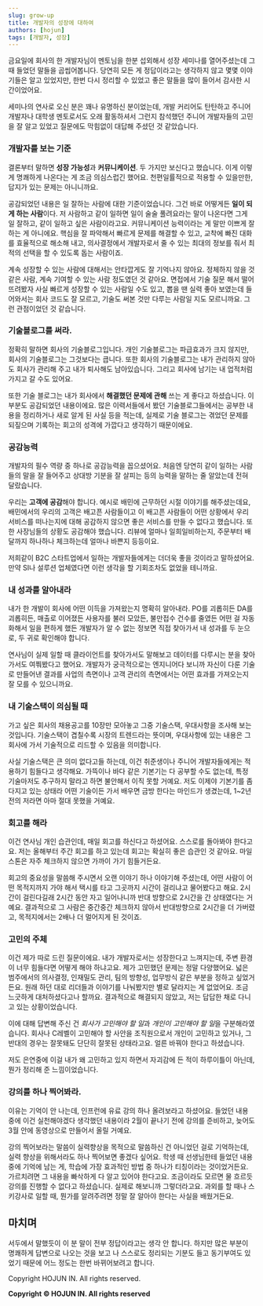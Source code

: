 ```yaml
---
slug: grow-up
title: 개발자의 성장에 대하여
authors: [hojun]
tags: [개발자, 성장]
---
```


금요일에 회사의 한 개발자님이 멘토님을 한분 섭외해서 성장 세미나를 열어주셨는데 그때 들었던 말들을 곱씹어봅니다. 당연히 모든 게 정답이라고는 생각하지 않고 몇몇 이야기들은 알고 있었지만, 한번 다시 정리할 수 있었고 좋은 말들을 많이 들어서 감사한 시간이었어요.

세미나의 연사로 오신 분은 꽤나 유명하신 분이었는데, 개발 커리어도 탄탄하고 주니어 개발자나 대학생 멘토로서도 오래 활동하셔서 그런지 참석했던 주니어 개발자들의 고민을 잘 알고 있었고 질문에도 막힘없이 대답해 주셨던 것 같았습니다.

### 개발자를 보는 기준

결론부터 말하면 **성장 가능성**과 **커뮤니케이션**. 두 가지만 보신다고 했습니다. 이게 이렇게 명쾌하게 나온다는 게 조금 의심스럽긴 했어요. 천편일률적으로 적용할 수 있을만한, 답지가 있는 문제는 아니니까요.

공감되었던 내용은 일 잘하는 사람에 대한 기준이었습니다. 그건 바로 어떻게든 **일이 되게 하는 사람**이다. 저 사람하고 같이 일하면 일이 술술 풀려요라는 말이 나온다면 그게 일 잘하고, 같이 일하고 싶은 사람이라고요. 커뮤니케이션 능력이라는 게 말만 이쁘게 잘하는 게 아니에요. 핵심을 잘 파악해서 빠르게 문제를 해결할 수 있고, 교착에 빠진 대화를 효율적으로 해소해 내고, 의사결정에서 개발자로서 줄 수 있는 최대의 정보를 줘서 최적의 선택을 할 수 있도록 돕는 사람이죠.

계속 성장할 수 있는 사람에 대해서는 안타깝게도 잘 기억나지 않아요. 정체하지 않을 것 같은 사람, 계속 기여할 수 있는 사람 정도였던 것 같아요. 면접에서 기술 질문 해서 떨어뜨려봤자 사실 빠르게 성장할 수 있는 사람일 수도 있고, 뽑을 땐 실력 좋아 보였는데 들어와서는 회사 코드도 잘 모르고, 기술도 써본 것만 다루는 사람일 지도 모르니까요. 그런 관점이었던 것 같습니다.

### 기술블로그를 써라.

정확히 말하면 회사의 기술블로그입니다. 개인 기술블로그는 파급효과가 크지 않지만, 회사의 기술블로그는 그것보다는 큽니다. 또한 회사의 기술블로그는 내가 관리하지 않아도 회사가 관리해 주고 내가 퇴사해도 남아있습니다. 그리고 회사에 남기는 내 업적처럼 가지고 갈 수도 있어요.

또한 기술 블로그는 내가 회사에서 **해결했던 문제에 관해** 쓰는 게 좋다고 하셨습니다. 이 부분도 공감되었던 내용이에요. 많은 이력서들에서 봤던 기술블로그들에서는 공부한 내용을 정리하거나 새로 알게 된 사실 등을 적는데, 실제로 기술 블로그는 겪었던 문제를 되짚으며 기록하는 회고의 성격에 가깝다고 생각하기 때문이에요.

### 공감능력

개발자의 필수 역량 중 하나로 공감능력을 꼽으셨어요. 처음엔 당연히 같이 일하는 사람들의 말을 잘 들어주고 상대방 기분을 잘 살피는 등의 능력을 말하는 줄 알았는데 전혀 달랐습니다.

우리는 **고객에 공감**해야 합니다. 예시로 배민에 근무하던 시절 이야기를 해주셨는데요, 배민에서의 우리의 고객은 배고픈 사람들이고 이 배고픈 사람들이 어떤 상황에서 우리 서비스를 떠나는지에 대해 공감하지 않으면 좋은 서비스를 만들 수 없다고 했습니다. 또한 사장님들의 상황도 공감해야 했습니다. 리뷰에 얼마나 일희일비하는지, 주문부터 배달까지 하나하나 체크하는데 얼마나 바쁜지 등등이요.

저희같이 B2C 스타트업에서 일하는 개발자들에게는 더더욱 좋을 것이라고 말하셨어요. 만약 SI나 설루션 업체였다면 이런 생각을 할 기회조차도 없었을 테니까요.

### 내 성과를 알아내라

내가 한 개발이 회사에 어떤 이득을 가져왔는지 명확히 알아내라. PO를 괴롭히든 DA를 괴롭히든, 매출로 이어졌든 사용자를 불러 모았든, 불만접수 건수를 줄였든 어떤 걸 자동화해서 일을 편하게 했든 개발자가 알 수 없는 정보면 직접 찾아가서 내 성과를 두 눈으로, 두 귀로 확인해야 합니다.

연사님이 실제 일할 때 클라이언트를 찾아가서도 말해보고 데이터를 다루시는 분을 찾아가서도 여쭤봤다고 했어요. 개발자가 궁극적으로는 엔지니어다 보니까 자신이 다룬 기술로 만들어낸 결과를 사업의 측면이나 고객 관리의 측면에서는 어떤 효과를 가져오는지 잘 모를 수 있으니까요.

### 내 기술스택이 의심될 때

가고 싶은 회사의 채용공고를 10장만 모아놓고 그중 기술스택, 우대사항을 조사해 보는 것입니다. 기술스택이 겹칠수록 시장의 트렌드라는 뜻이며, 우대사항에 있는 내용은 그 회사에 가서 기술적으로 리드할 수 있음을 의미합니다.

사실 기술스택은 큰 의미 없다고들 하는데, 이건 취준생이나 주니어 개발자들에게는 적용하기 힘들다고 생각해요. 가뜩이나 바다 같은 기본기는 다 공부할 수도 없는데, 특정 기술마저도 추구하지 말라고 하면 불안해서 이직 못할 거예요. 저도 이제야 기본기를 좀 다지고 있는 상태라 어떤 기술이든 가서 배우면 금방 한다는 마인드가 생겼는데, 1~2년 전의 저라면 아마 절대 못했을 거예요.

### 회고를 해라

이건 연사님 개인 습관인데, 매일 회고를 하신다고 하셨어요. 스스로를 돌아봐야 한다고요. 저는 올해부터 주간 회고를 하고 있는데 회고는 확실히 좋은 습관인 것 같아요. 마일스톤은 자주 체크하지 않으면 가까이 가기 힘들거든요.

회고의 중요성을 말씀해 주시면서 오랜 이야기 하나 이야기해 주셨는데, 어떤 사람이 어떤 목적지까지 가야 해서 택시를 타고 그곳까지 시간이 걸리냐고 물어봤다고 해요. 2시간이 걸린다길래 2시간 동안 자고 일어나니까 반대 방향으로 2시간을 간 상태였다는 거예요. 결과적으로 그 사람은 중간중간 체크하지 않아서 반대방향으로 2시간을 더 가버렸고, 목적지에서는 2배나 더 멀어지게 된 것이죠.

### 고민의 주체

이건 제가 따로 드린 질문이에요. 내가 개발자로서는 성장한다고 느껴지는데, 주변 환경이 너무 힘들다면 어떻게 해야 하냐고요. 제가 고민했던 문제는 정말 다양했어요. 넓은 범주에서의 의사결정, 인재밀도 관리, 팀의 방향성, 업무방식 같은 부분을 정하고 싶었거든요. 원래 하던 대로 리더들과 이야기를 나눠봤지만 별로 달라지는 게 없었어요. 조금 느긋하게 대처하셨다고나 할까요. 결과적으로 해결되지 않았고, 저는 답답한 채로 다니고 있는 상황이었습니다.

이에 대해 답변해 주신 건 *회사가 고민해야 할 일*과 *개인이 고민해야 할 일*을 구분해라였습니다. 회사나 C레벨이 고민해야 할 사안을 조직원으로서 개인이 고민하고 있거나, 그 반대의 경우는 잘못돼도 단단히 잘못된 상태라고요. 얼른 바꿔야 한다고 하셨습니다.

저도 은연중에 이걸 내가 왜 고민하고 있지 하면서 자괴감에 든 적이 하루이틀이 아닌데, 뭔가 정리해 준 느낌이었습니다.

### 강의를 하나 찍어봐라.

이유는 기억이 안 나는데, 인프런에 유료 강의 하나 올려보라고 하셨어요. 들었던 내용 중에 이건 실천해야겠다 생각했던 내용이라 2월이 끝나기 전에 강의를 준비하고, 늦어도 3월 안에 동영상으로 만들어서 올릴 거예요.

강의 찍어보라는 말씀이 실력향상을 목적으로 말씀하신 건 아니었던 걸로 기억하는데, 실력 향상을 위해서라도 하나 찍어보면 좋겠다 싶어요. 학생 때 선생님한테 들었던 내용 중에 기억에 남는 게, 학습에 가장 효과적인 방법 중 하나가 티칭이라는 것이었거든요. 가르치려면 그 내용을 빠삭하게 다 알고 있어야 한다고요. 조금이라도 모르면 물 흐르듯 강의를 진행할 수 없다고 하셨습니다. 실제로 해보니까 그렇더라고요. 과외를 할 때나 스키강사로 일할 때, 뭔가를 알려주려면 정말 잘 알아야 한다는 사실을 배웠거든요.

## 마치며

서두에서 말했듯이 이 분 말이 전부 정답이라고는 생각 안 합니다. 하지만 많은 부분이 명쾌하게 답변으로 나오는 것을 보고 나 스스로도 정리되는 기분도 들고 동기부여도 있었기 때문에 어느 정도는 한번 바뀌어보려고 합니다.

Copyright HOJUN IN. All rights reserved.

**Copyright © HOJUN IN. All rights reserved**

